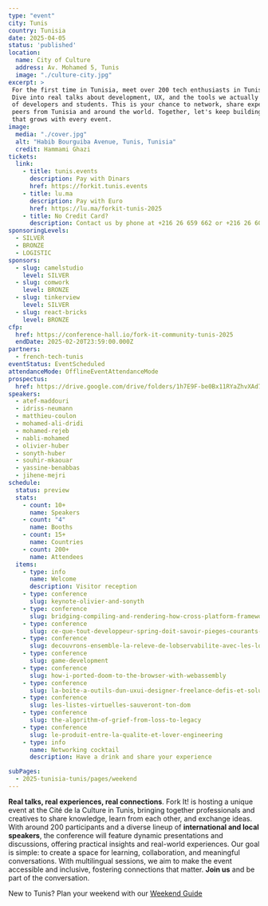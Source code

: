 ```yaml
---
type: "event"
city: Tunis
country: Tunisia
date: 2025-04-05
status: 'published'
location:
  name: City of Culture
  address: Av. Mohamed 5, Tunis
  image: "./culture-city.jpg"
excerpt: >
 For the first time in Tunisia, meet over 200 tech enthusiasts in Tunis for a Fork it! full-day event in Tunis.
 Dive into real talks about development, UX, and the tools we actually use while connecting with a vibrant community
 of developers and students. This is your chance to network, share experiences, and learn from inspiring experts and
 peers from Tunisia and around the world. Together, let's keep building a supportive, collaborative tech community.
 that grows with every event.
image:
  media: "./cover.jpg"
  alt: "Habib Bourguiba Avenue, Tunis, Tunisia"
  credit: Hammami Ghazi
tickets:
  link:
    - title: tunis.events
      description: Pay with Dinars
      href: https://forkit.tunis.events
    - title: lu.ma
      description: Pay with Euro
      href: https://lu.ma/forkit-tunis-2025
    - title: No Credit Card?
      description: Contact us by phone at +216 26 659 662 or +216 26 609 008
sponsoringLevels:
  - SILVER
  - BRONZE
  - LOGISTIC
sponsors:
  - slug: camelstudio
    level: SILVER
  - slug: comwork
    level: BRONZE
  - slug: tinkerview
    level: SILVER
  - slug: react-bricks
    level: BRONZE
cfp:
  href: https://conference-hall.io/fork-it-community-tunis-2025
  endDate: 2025-02-20T23:59:00.000Z
partners:
  - french-tech-tunis
eventStatus: EventScheduled
attendanceMode: OfflineEventAttendanceMode
prospectus:
  href: https://drive.google.com/drive/folders/1h7E9F-be0Bx11RYaZhvXAd73aKo26_47
speakers:
  - atef-maddouri
  - idriss-neumann
  - matthieu-coulon
  - mohamed-ali-dridi
  - mohamed-rejeb
  - nabli-mohamed
  - olivier-huber
  - sonyth-huber
  - souhir-mkaouar
  - yassine-benabbas
  - jihene-mejri
schedule:
  status: preview
  stats:
    - count: 10+
      name: Speakers
    - count: "4"
      name: Booths
    - count: 15+
      name: Countries
    - count: 200+
      name: Attendees
  items:
    - type: info
      name: Welcome
      description: Visitor reception
    - type: conference
      slug: keynote-olivier-and-sonyth
    - type: conference
      slug: bridging-compiling-and-rendering-how-cross-platform-frameworks-work
    - type: conference
      slug: ce-que-tout-developpeur-spring-doit-savoir-pieges-courants-et-techniques-defficacite
    - type: conference
      slug: decouvrons-ensemble-la-releve-de-lobservabilite-avec-les-logs-et-traces-quickwit
    - type: conference
      slug: game-development
    - type: conference
      slug: how-i-ported-doom-to-the-browser-with-webassembly
    - type: conference
      slug: la-boite-a-outils-dun-uxui-designer-freelance-defis-et-solutions
    - type: conference
      slug: les-listes-virtuelles-sauveront-ton-dom
    - type: conference
      slug: the-algorithm-of-grief-from-loss-to-legacy
    - type: conference
      slug: le-produit-entre-la-qualite-et-lover-engineering
    - type: info
      name: Networking cocktail
      description: Have a drink and share your experience

subPages:
  - 2025-tunisia-tunis/pages/weekend
---
```



**Real talks, real experiences, real connections**. Fork It! is hosting a unique event at the Cité de la Culture in Tunis, bringing together professionals and creatives to share knowledge, learn from each other, and exchange ideas.
With around 200 participants and a diverse lineup of **international and local speakers**, the conference will feature dynamic presentations and discussions, offering practical insights and real-world experiences.
Our goal is simple: to create a space for learning, collaboration, and meaningful conversations. With multilingual sessions, we aim to make the event accessible and inclusive, fostering connections that matter.
**Join us** and be part of the conversation.

New to Tunis? Plan your weekend with our [Weekend Guide](/events/2025-tunisia-tunis/pages/weekend)

